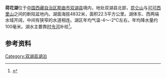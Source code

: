 {{Infobox_lake
 |湖泊名稱 =荷花湖
 |湖泊照片 = 
 |湖泊照片標題 = 
 |測深圖 =
 |測深圖標題 =
 |湖泊所在地 = [[中国|中国]][[西藏|西藏]]
 |座標 = {{coord |36|09|N|88|58|E|display=inline,title|scale:500000_type:waterbody_region:CN}}
 |湖泊類別 = [[咸水湖|咸水湖]]
 |流入 =
 |流出 = 
 |集水區面積 =
 |集水區國家 =
 |湖泊長度 =8.2公里
 |湖泊闊度 = 最大4.5公里<br />平均2.74公里
 |湖泊面積 =22.5平方公里
 |平均深度 = 
 |最深深度 = 
 |水體體積 = 
 |湖水停留時間 =
 |湖岸線長度 =
 |海拔高度 = 4832米
 |湖中島嶼 =
 |湖邊城鎮 =
}}
{{Location map
 |China Tibet
 |mark=<!--dot-->Blue pog.svg
 |lat_deg=36|lat_min=09|lat_sec =
 |lon_deg=88|lon_min=58|lon_sec =
 |caption=荷花湖在[[西藏|西藏]]的位置。
 |position=right
 |width=350
 |float=right
}}
'''荷花湖'''位于[[中国|中国]][[西藏自治区|西藏自治区]][[那曲市|那曲市]][[双湖县|双湖县]]境内，地处双湖县北部，[[昆仑山|昆仑山]]与[[可可西里山|可可西里山]]之间的断陷盆地内。湖面海拔4832米，面积22.5平方公里。湖体东、西两端水域开阔，中间有狭窄的水道相连。湖区年均气温-4～-2℃左右，年均降水量约100毫米。湖水主要靠[[时令河|时令河]]补给<ref>{{cite book zh |author=王苏民 窦鸿身 |title=中国湖泊志 |format=M |edition=1 |location=北京 |publisher=科学出版社 |date=1998|pages=451|id= ISBN 7-03-006706-1}}</ref>。
==参考资料==
{{reflist}}

[[Category:双湖县湖泊|Category:双湖县湖泊]]